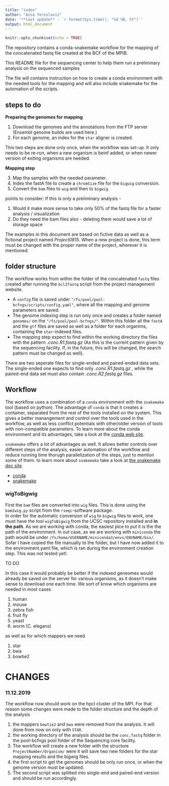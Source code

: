 ```yaml
---
title: "index"
author: "Assa Yeroslaviz"
date: '**last update** - `r format(Sys.time(), "%d %B, %Y")`'
output: html_document
---
```


```r
knitr::opts_chunk$set(echo = TRUE)
```

The repository contains a conda-snakemake workflow for the mapping of the concatenated fastq file created at the BCF of the MPIB.


This README file for the sequencing center to help them run a preliminary analysis on the sequenced samples

The file will contains instruction on how to create a conda environment with the needed tools for the mapping and will also include snakemake for the automation of the scripts. 

## steps to do

**Preparing the genomes for mapping**

1. Download the genomes and the annotations from the FTP server (Ensembl genome builds are used here.)
2. For each genome, an index for the `star` aligner is created.

This two steps are done only once, when the workflow was set-up. It only needs to be re-run, when a new organism is beinf added, or when newer version of exiting organisms are needed.

**Mapping step** 

3. Map tha samples with the needed parameter.
4. Index the fastA file to create a `chromSize` file for the `bigwig` conversion.
5. Convert the `bam` files to `wig` and then to `bigwig`.

points to consider:
If this is only a preliminary analysis - 

1. Would it make more sense to take only 50% of the fastq file for a faster analysis / visualization
2. Do they need the bam files also - deleting them would save a lot of storage space

The examples in this document are based on fictive data as well as a fictional project named *Project0815*. When a new project is done, this term must be changed with the proper name of the project, wherever it is mentioned.

## folder structure

The workflow works from within the folder of the concatenated `fastq` files created after running the `bcl2fastq` script from the project management website. 

* A `config` file is saved under `"/fs/pool/pool-bcfngs/scripts/config.yaml"`, where all the mapping and genome parameters are saved. 
* The genome indexing step is run only once and creates a folder named `genomes/`  on the `"/fs/pool/pool-bcfngs/"`. Within this folder all the `fastA` and the `gtf` files are saved as well as a folder for each organims, containing the `star`-indexed files.
* The mapping step expect to find within the working directory the files with the pattern *.conc.R1.fastq.gz* (As this is the current pattern given by the sequencing facility. If, in the future, this will be changed, the search pattern must be changed as well).

There are two seperate files for single-ended and paired-ended data sets. The single-ended one expects to find only  *.conc.R1.fastq.gz* , while the paired-end data set must also contain *.conc.R2.fastq.gz* files. 

## Workflow

The workflow uses a combination of a `conda` environment with the `snakemake` tool (based on python). The advantage of `conda` is that it creates a container, separated from the rest of the tools installed on the system. This gives a better manangement and control over the tools used in the workflow, as well as less conflict potentials with other/older version of tools with non-compatible parameters. To learn more about the conda environment and its advantages, take a look at the [conda web site](https://conda.io/en/latest/).

`snakemake` offers a lot of advantages as well. It allows better controls over different steps of the analysis, easier automation of the workflow and reduce running time thorugh parallelization of the steps, just to mention some of them. to learn more about `snakemake` take a look at [the snakemake doc site](https://snakemake.readthedocs.io/en/stable/index.html).

- [conda](conda.html)
- [snakemake](snakemake.html)

### wigToBigwig

First the `bam` files are converted into `wig` files. This is done using the `bam2wig.py` script from the `rseqc`-software package.  
In order for the automatic conversion of `wig` to `bigwig` files to work, one must have the tool `wigToBigwig` from the UCSC repository installed and **in the path**.
As we are working with conda, the easiest plce to put it is the the path of the environment. In out case, as we are working with `miniconda` the path would be under `/fs/home/USERNAME/miniconda3/envs/ENVNAME/bin/`.
Sofar I have copied the file manually to the folder, but I have now added it to the environment.yaml file, which is ran during the environment creation step. This was not tested yet!.


TO DO

In this case it would probably be better if the indexed geneomes would already be saved on the server for various organisms, as it doesn't make sense to download one each time. We sort of know which organisms are needed in most cases

1. human
2. mouse
3. zebra fish
4. fruit fly
5. yeast
6. worm (C. elegans)

as well as for which mappers we need

1. star
2. bwa
3. bowtie2

# CHANGES

### 11.12.2019

The workflow now should work on the hpcl cluster of the MPI. For that reason some changes were made to the folder structure and the depth of the analysis

1. the mappers `bowtie2` and `bwa` were removed from the analysis. It will done from now on only with `STAR`.
2. the working directory of the analysis should be the `conc.fastq` folder in the pool-bcfngs pool folder of the Sequencing core facility.
3. The workflow will create a new folder with the structure `ProjectNumber/Organism/` were it will save two new folders for the star mapping results and the bigwig files.
4. the first script to get the genomes should be only run once, or when the genome version must be updated.
5. The second script was splitted into single-end and paired-end version and should be run accordingly. 

